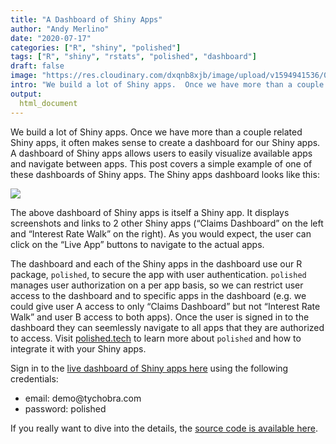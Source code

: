 ```yaml
---
title: "A Dashboard of Shiny Apps"
author: "Andy Merlino"
date: "2020-07-17"
categories: ["R", "shiny", "polished"]
tags: ["R", "shiny", "rstats", "polished", "dashboard"]
draft: false
image: "https://res.cloudinary.com/dxqnb8xjb/image/upload/v1594941536/04_polished_shiny_apps_dashboard_o0erii.png"
intro: "We build a lot of Shiny apps.  Once we have more than a couple related Shiny apps, it often makes sense to create a dashboard of Shiny apps.  A dashboard of Shiny apps allows users to easily visualize their apps, and navigate between apps.  This post covers a simple example of one of these dashboards."
output:
  html_document
---
```


We build a lot of Shiny apps.  Once we have more than a couple related Shiny apps, it often makes sense to create a dashboard for our Shiny apps.  A dashboard of Shiny apps allows users to easily visualize available apps and navigate between apps.  This post covers a simple example of one of these dashboards of Shiny apps.  The Shiny apps dashboard looks like this:

<img src="https://res.cloudinary.com/dxqnb8xjb/image/upload/v1594941536/04_polished_shiny_apps_dashboard_o0erii.png" />

The above dashboard of Shiny apps is itself a Shiny app.  It displays screenshots and links to 2 other Shiny apps ("Claims Dashboard" on the left and "Interest Rate Walk" on the right).  As you would expect, the user can click on the "Live App" buttons to navigate to the actual apps.

The dashboard and each of the Shiny apps in the dashboard use our R package, <code>polished</code>, to secure the app with user authentication.  <code>polished</code> manages user authorization on a per app basis, so we can restrict user access to the dashboard and to specific apps in the dashboard (e.g. we could give user A access to only "Claims Dashboard" but not "Interest Rate Walk" and user B access to both apps).  Once the user is signed in to the dashboard they can seemlessly navigate to all apps that they are authorized to access.  Visit <a href="https://polished.tech/">polished.tech</a> to learn more about <code>polished</code> and how to integrate it with your Shiny apps.

Sign in to the <a href="https://tychobra.shinyapps.io/04_apps_dashboard/">live dashboard of Shiny apps here</a> using the following credentials:

- email: demo@tychobra.com
- password: polished

If you really want to dive into the details, the <a href="https://github.com/Tychobra/polished_example_apps/tree/master/04_apps_dashboard">source code is available here</a>.
